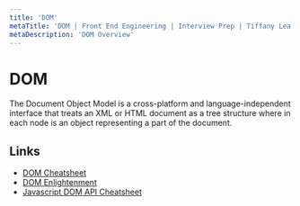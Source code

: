 ```yaml
---
title: 'DOM'
metaTitle: 'DOM | Front End Engineering | Interview Prep | Tiffany Lea'
metaDescription: 'DOM Overview'
---
```


# DOM

The Document Object Model is a cross-platform and language-independent interface that treats an XML or HTML document as a tree structure where in each node is an object representing a part of the document.

## Links

- [DOM Cheatsheet](https://fundamentals.generalassemb.ly/11_unit/dom-cheatsheet.html)
- [DOM Enlightenment](http://domenlightenment.com/)
- [Javascript DOM API Cheatsheet](https://github.com/anish000kumar/Javascript-DOM-API-cheatsheet)

